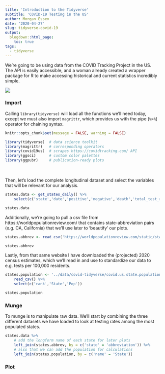 ```yaml
---
title: 'Introduction to the Tidyverse'
subtitle: 'COVID-19 Testing in the US'
author: Morgan Essex
date: '2020-04-27'
slug: tidyverse-covid-19
output: 
  blogdown::html_page:
    toc: true
tags:
  - tidyverse
---
```


We're going to be using data from the COVID Tracking Project in the US. The API is easily accessible, and a woman already created a wrapper package for R to make accessing historical and current statistics incredibly simple. 


![](../data/covid-tidyverse/covidtracking.png)

### Import

Calling `library(tidyverse)` will load all the functions we'll need today, except we must also import `magrittr`, which provides us with the pipe (`%>%`) operator for chaining syntax.
```r
knitr::opts_chunk$set(message = FALSE, warning = FALSE)
```

```r
library(tidyverse)  # data science toolkit
library(magrittr)   # corresponding operators
library(covid19us)  # scrapes https://covidtracking.com/ API
library(ggsci)      # custom color palettes
library(ggpubr)     # publication-ready plots
```

<br><br>
Then, let's load the complete longitudinal dataset and select the variables that will be relevant for our analysis. 

```r
states.data <- get_states_daily() %>%
    select(c('state','date','positive','negative','death','total_test_results'))

states.data
```

Additionally, we're going to pull a csv file from https://worldpopulationreview.com/ that contains state-abbreviation pairs (e.g. CA, California) that we'll use later to 'beautify' our plots. 

```r
states.abbrev <- read_csv('https://worldpopulationreview.com/static/states/abbr-name-list.csv')

states.abbrev
```

Lastly, from that same website I have downloaded the (projected) 2020 census estimates, which we'll read in and use to standardize our data to e.g. tests per 100,000 residents.

```r
states.population <- '../data/covid-tidyverse/covid.us.state.population.csv' %>%
    read_csv() %>%
    select(c('rank','State','Pop'))

states.population
```


### Munge
To munge is to manipulate raw data. We'll start by combining the three different datasets we have loaded to look at testing rates among the most populated states.

```r
states.data %>%
    # add the longform name of each state for later plots
    left_join(states.abbrev, by = c('state' = 'abbreviation')) %>%
    # also that we can add the population for calculations
    left_join(states.population, by = c('name' = 'State'))
```



### Plot